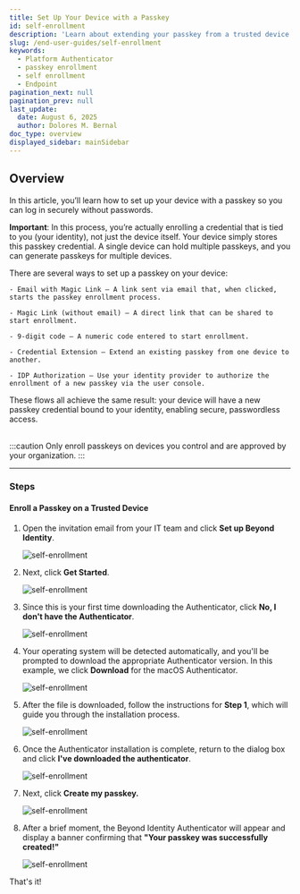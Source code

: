 ```yaml
---
title: Set Up Your Device with a Passkey
id: self-enrollment
description: 'Learn about extending your passkey from a trusted device to a new device.'
slug: /end-user-guides/self-enrollment
keywords:
  - Platform Authenticator
  - passkey enrollment
  - self enrollment
  - Endpoint
pagination_next: null
pagination_prev: null
last_update:
  date: August 6, 2025
  author: Dolores M. Bernal
doc_type: overview
displayed_sidebar: mainSidebar
---
```


## Overview

In this article, you’ll learn how to set up your device with a passkey so you can log in securely without passwords.

**Important**: In this process, you’re actually enrolling a credential that is tied to you (your identity), not just the device itself. Your device simply stores this passkey credential. A single device can hold multiple passkeys, and you can generate passkeys for multiple devices.

There are several ways to set up a passkey on your device:

    - Email with Magic Link – A link sent via email that, when clicked, starts the passkey enrollment process.

    - Magic Link (without email) – A direct link that can be shared to start enrollment.

    - 9-digit code – A numeric code entered to start enrollment.

    - Credential Extension – Extend an existing passkey from one device to another.

    - IDP Authorization – Use your identity provider to authorize the enrollment of a new passkey via the user console.

These flows all achieve the same result: your device will have a new passkey credential bound to your identity, enabling secure, passwordless access.


<br/>
:::caution
Only enroll passkeys on devices you control and are approved by your organization.
:::
<br/>

---

### Steps

#### Enroll a Passkey on a Trusted Device

1. Open the invitation email from your IT team and click **Set up Beyond Identity**. 

    ![self-enrollment](../images/invitation-email.png)


2. Next, click **Get Started**.

    ![self-enrollment](../images/get-started.png)


3. Since this is your first time downloading the Authenticator, click **No, I don't have the Authenticator**. 

    ![self-enrollment](../images/no-PA.png)

4. Your operating system will be detected automatically, and you'll be prompted to download the appropriate Authenticator version. In this example, we click **Download** for the macOS Authenticator.

    ![self-enrollment](../images/download-pa-macos.png)

5. After the file is downloaded, follow the instructions for **Step 1**, which will guide you through the installation process. 

    ![self-enrollment](../images/installation-process-macos.png)


6. Once the Authenticator installation is complete, return to the dialog box and click **I've downloaded the authenticator**.

    ![self-enrollment](../images/follow-steps.png)

7. Next, click **Create my passkey.**

    ![self-enrollment](../images/create-my-passkey.png)

8. After a brief moment, the Beyond Identity Authenticator will appear and display a banner confirming that **"Your passkey was successfully created!"**

    ![self-enrollment](../images/passkey-created.png)

That's it!
